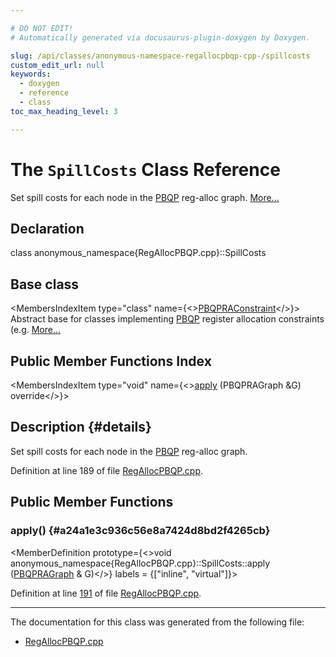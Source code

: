 ```yaml
---

# DO NOT EDIT!
# Automatically generated via docusaurus-plugin-doxygen by Doxygen.

slug: /api/classes/anonymous-namespace-regallocpbqp-cpp-/spillcosts
custom_edit_url: null
keywords:
  - doxygen
  - reference
  - class
toc_max_heading_level: 3

---
```





# The `SpillCosts` Class Reference

<DoxygenPage pluginConfig={pluginConfig}>

Set spill costs for each node in the <a href="/docs/api/namespaces/llvm/pbqp">PBQP</a> reg-alloc graph. <a href="#details">More...</a>

## Declaration

<CodeBlock>class anonymous_namespace{RegAllocPBQP.cpp}::SpillCosts</CodeBlock>

## Base class

<MembersIndex>

<MembersIndexItem
  type="class"
  name={<><a href="/docs/api/classes/llvm/pbqpraconstraint">PBQPRAConstraint</a></>}>
Abstract base for classes implementing <a href="/docs/api/namespaces/llvm/pbqp">PBQP</a> register allocation constraints (e.g. <a href="/docs/api/classes/llvm/pbqpraconstraint/#details">More...</a>
</MembersIndexItem>

</MembersIndex>

## Public Member Functions Index

<MembersIndex>

<MembersIndexItem
  type="void"
  name={<><a href="#a24a1e3c936c56e8a7424d8bd2f4265cb">apply</a> (PBQPRAGraph &amp;G) override</>}>
</MembersIndexItem>

</MembersIndex>

## Description {#details}

Set spill costs for each node in the <a href="/docs/api/namespaces/llvm/pbqp">PBQP</a> reg-alloc graph.

Definition at line 189 of file <a href="/docs/api/files/lib/lib/codegen/regallocpbqp-cpp">RegAllocPBQP.cpp</a>.

<SectionDefinition>

## Public Member Functions

### apply() {#a24a1e3c936c56e8a7424d8bd2f4265cb}

<MemberDefinition
  prototype={<>void anonymous&#95;namespace&#123;RegAllocPBQP.cpp&#125;::SpillCosts::apply (<a href="/docs/api/namespaces/llvm/#a3e50e01d41081a45d6a7f23af6b52df2">PBQPRAGraph</a> &amp; G)</>}
  labels = {["inline", "virtual"]}>

Definition at line <a href="/docs/api/files/lib/lib/codegen/regallocpbqp-cpp/#l00191">191</a> of file <a href="/docs/api/files/lib/lib/codegen/regallocpbqp-cpp">RegAllocPBQP.cpp</a>.
</MemberDefinition>

</SectionDefinition>

<hr/>

The documentation for this class was generated from the following file:

<ul>
<li><a href="/docs/api/files/lib/lib/codegen/regallocpbqp-cpp">RegAllocPBQP.cpp</a></li>
</ul>

</DoxygenPage>
